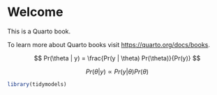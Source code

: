 # Welcome 

This is a Quarto book.

To learn more about Quarto books visit <https://quarto.org/docs/books>.

$$
Pr(\theta | y) = \frac{Pr(y | \theta) Pr(\theta)}{Pr(y)}
$$

$$
Pr(\theta | y) \propto Pr(y | \theta) Pr(\theta)
$$

```r
library(tidymodels)
```
